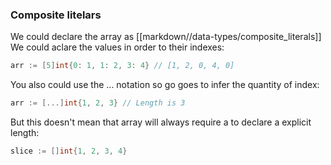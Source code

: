 
### Composite litelars
We could declare the array as [[markdown//data-types/composite_literals]]
We could aclare the values in order to their indexes:
```go
arr := [5]int{0: 1, 1: 2, 3: 4} // [1, 2, 0, 4, 0]
```
You also could use the ... notation so go goes to infer the quantity of index:
```go
arr := [...]int{1, 2, 3} // Length is 3
```
But this doesn't mean that array will always require a to declare a explicit length:
```go
slice := []int{1, 2, 3, 4}
```